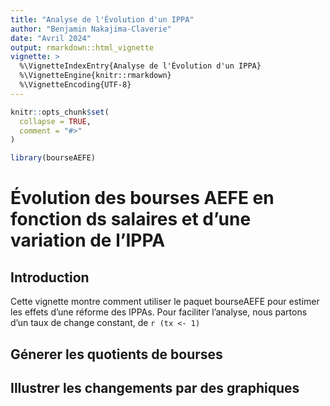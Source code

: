 ```yaml
---
title: "Analyse de l'Évolution d'un IPPA"
author: "Benjamin Nakajima-Claverie"
date: "Avril 2024"
output: rmarkdown::html_vignette
vignette: >
  %\VignetteIndexEntry{Analyse de l'Évolution d'un IPPA}
  %\VignetteEngine{knitr::rmarkdown}
  %\VignetteEncoding{UTF-8}
---
```


```r
knitr::opts_chunk$set(
  collapse = TRUE,
  comment = "#>"
)
```

```r
library(bourseAEFE)
```
# Évolution des bourses AEFE en fonction ds salaires et d'une variation de l'IPPA

## Introduction
Cette vignette montre comment utiliser le paquet bourseAEFE pour estimer les effets d'une réforme des IPPAs.
Pour faciliter l'analyse, nous partons d'un taux de change constant, de `r (tx <- 1)`


## Génerer les quotients de bourses

## Illustrer les changements par des graphiques 


